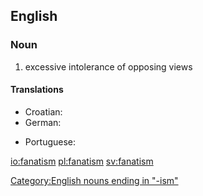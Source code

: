 ==English==

===Noun===
{{en-noun|-}}

# excessive intolerance of opposing views

====Translations====
{{trans-top|excessive intolerance of opposing views}}
* Croatian: {{t-|hr|fanatizam|m}}
* German: {{t-|de|Fanatismus|m}}
{{trans-mid}}
* Portuguese: {{t+|pt|fanatismo|m}}
{{trans-bottom}}

[[Category:English nouns ending in "-ism"]]

[[io:fanatism]]
[[pl:fanatism]]
[[sv:fanatism]]